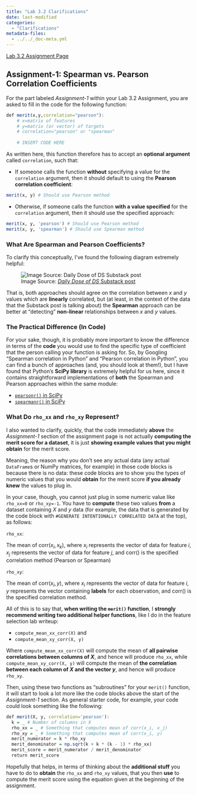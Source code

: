 ```yaml
---
title: "Lab 3.2 Clarifications"
date: last-modified
categories:
  - "Clarifications"
metadata-files: 
  - ../../_doc-meta.yml
---
```


::: {.callout-note title="Lab 3.2 Assignment Link"}

<a href='https://jfh.georgetown.domains/dsan5000/slides-and-labs/_site/content/labs/assignments/lab-3.2-NB-and-feature-selection/assignment.html' target='_blank'>Lab 3.2 Assignment Page <i class='bi bi-box-arrow-up-right ps-1'></i></a>

:::

## Assignment-1: Spearman vs. Pearson Correlation Coefficients

For the part labeled *Assignment-1* within your Lab 3.2 Assignment, you are asked to fill in the code for the following function:

```r
def merit(x,y,correlation="pearson"):
    # x=matrix of features 
    # y=matrix (or vector) of targets 
    # correlation="pearson" or "spearman"
    
    # INSERT CODE HERE  
```

As written here, this function therefore has to accept an **optional argument** called `correlation`, such that:

* If someone calls the function **without** specifying a value for the `correlation` argument, then it should default to using the **Pearson correlation coefficient**:

```r
merit(x, y) # Should use Pearson method
```

* Otherwise, if someone calls the function **with a value specified** for the `correlation` argument, then it should use the specified approach:

```r
merit(x, y, 'pearson') # Should use Pearson method
merit(x, y, 'spearman') # Should use Spearman method
```

### What Are Spearman and Pearson Coefficients?

To clarify this conceptually, I've found the following diagram extremely helpful:

![Image Source: [*Daily Dose of DS* Substack post](https://www.blog.dailydoseofds.com/p/the-biggest-limitation-of-pearson){target='_blank'}](images/pearson_vs_spearman.jpg)

That is, both approaches should agree on the correlation between $x$ and $y$ values which are **linearly** correlated, but (at least, in the context of the data that the Substack post is talking about) the **Spearman** approach can be better at "detecting" **non-linear** relationships between $x$ and $y$ values.

### The Practical Difference (In Code)

For your sake, though, it is probably more important to know the difference in terms of the **code** you would use to find the specific type of coefficient that the person calling your function is asking for. So, by Googling "Spearman correlation in Python" and "Pearson correlation in Python", you can find a bunch of approaches (and, you should look at them!), but I have found that Python's **SciPy library** is extremely helpful for us here, since it contains straightforward implementations of **both** the Spearman and Pearson approaches within the same module:

* <a href='https://docs.scipy.org/doc/scipy/reference/generated/scipy.stats.pearsonr.html' target='_blank'>`pearsonr()` in SciPy</a>
* <a href='https://docs.scipy.org/doc/scipy/reference/generated/scipy.stats.spearmanr.html' target='_blank'>`spearmanr()` in SciPy</a>

### What Do `rho_xx` and `rho_xy` Represent?

I also wanted to clarify, quickly, that the code immediately **above** the *Assignment-1* section of the assignment page is not actually **computing the merit score for a dataset**, it is just **showing example values that you might obtain** for the merit score.

Meaning, the reason why you don't see any actual data (any actual `DataFrame`s or NumPy matrices, for example) in those code blocks is because there is no data: these code blocks are to show you the types of numeric values that you would **obtain** for the merit score **if you already knew** the values to plug in.

In your case, though, you cannot just plug in some numeric value like `rho_xx=0` or `rho_xy=-1`. You have to **compute** these two values **from** a dataset containing $X$ and $y$ data (for example, the data that is generated by the code block with `#GENERATE INTENTIONALLY CORRELATED DATA` at the top), as follows:

`rho_xx`:

The mean of $\textsf{corr}(x_i, x_k)$, where $x_i$ represents the vector of data for feature $i$, $x_j$ represents the vector of data for feature $j$, and $\textsf{corr}()$ is the specified correlation method (Pearson or Spearman)

`rho_xy`:

The mean of $\textsf{corr}(x_i, y)$, where $x_i$ represents the vector of data for feature $i$, $y$ represents the vector containing **labels** for each observation, and $\textsf{corr}()$ is the specified correlation method.

All of this is to say that, **when writing the `merit()` function**, I **strongly recommend writing two additional helper functions**, like I do in the feature selection lab writeup:

* `compute_mean_xx_corr(X)` and
* `compute_mean_xy_corr(X, y)`

Where `compute_mean_xx_corr(X)` will compute the mean of **all pairwise correlations between columns of $X$**, and hence will produce `rho_xx`, while `compute_mean_xy_corr(X, y)` will compute the mean of **the correlation between each column of $X$ and the vector $y$**, and hence will produce `rho_xy`.

Then, using these two functions as "subroutines" for your `merit()` function, it will start to look a lot more like the code blocks above the start of the *Assignment-1* section. As general starter code, for example, your code could look something like the following:

```r
def merit(X, y, correlation='pearson'):
  k = _ # Number of columns in X
  rho_xx = _ # Something that computes mean of corr(x_i, x_j)
  rho_xy = _ # Something that computes mean of corr(x_i, y)
  merit_numerator = k * rho_xy
  merit_denominator = np.sqrt(k + k * (k - 1) * rho_xx)
  merit_score = merit_numerator / merit_denominator
  return merit_score
```

Hopefully that helps, in terms of thinking about the **additional stuff** you have to do to **obtain** the `rho_xx` and `rho_xy` values, that you then **use** to compute the merit score using the equation given at the beginning of the assignment.
